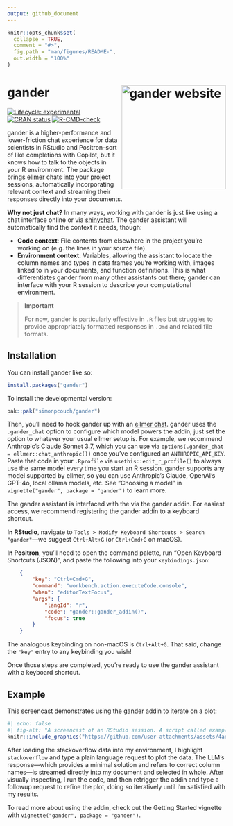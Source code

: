 ```yaml
---
output: github_document
---
```


<!-- README.md is generated from README.Rmd. Please edit that file -->

```r
knitr::opts_chunk$set(
  collapse = TRUE,
  comment = "#>",
  fig.path = "man/figures/README-",
  out.width = "100%"
)
```

# gander <a href="https://simonpcouch.github.io/gander/"><img src="man/figures/logo.png" align="right" height="240" alt="gander website" /></a>

<!-- badges: start -->
[![Lifecycle: experimental](https://img.shields.io/badge/lifecycle-experimental-orange.svg)](https://lifecycle.r-lib.org/articles/stages.html#experimental)
[![CRAN status](https://www.r-pkg.org/badges/version/gander)](https://CRAN.R-project.org/package=gander)
[![R-CMD-check](https://github.com/simonpcouch/gander/actions/workflows/R-CMD-check.yaml/badge.svg)](https://github.com/simonpcouch/gander/actions/workflows/R-CMD-check.yaml)
<!-- badges: end -->

gander is a higher-performance and lower-friction chat experience for data scientists in RStudio and Positron--sort of like completions with Copilot, but it knows how to talk to the objects in your R environment. The package brings [ellmer](https://ellmer.tidyverse.org) chats into your project sessions, automatically incorporating relevant context and streaming their responses directly into your documents.

**Why not just chat?** In many ways, working with gander is just like using a chat interface online or via [shinychat](https://github.com/jcheng5/shinychat). The gander assistant will  automatically find the context it needs, though: 

* **Code context**: File contents from elsewhere in the project you're working on (e.g. the lines in your source file).
* **Environment context**: Variables, allowing the assistant to locate the column names and types in data frames you're working with, images linked to in your documents, and function definitions. This is what differentiates gander from many other assistants out there; gander can interface with your R session to describe your computational environment.

> **Important**
> 
> For now, gander is particularly effective in `.R` files but struggles to provide appropriately formatted responses in `.Qmd` and related file formats.

## Installation

You can install gander like so:

``` r
install.packages("gander")
```

To install the developmental version:

``` r
pak::pak("simonpcouch/gander")
```

Then, you'll need to hook gander up with an [ellmer chat](https://ellmer.tidyverse.org/). gander uses the `.gander_chat` option to configure which model powers the addin; just set the option to whatever your usual ellmer setup is. For example, we recommend Anthropic's Claude Sonnet 3.7, which you can use via `options(.gander_chat = ellmer::chat_anthropic())` once you've configured an `ANTHROPIC_API_KEY`. Paste that code in your `.Rprofile` via `usethis::edit_r_profile()` to always use the same model every time you start an R session. gander supports any model supported by ellmer, so you can use Anthropic's Claude, OpenAI's GPT-4o, local ollama models, etc. See "Choosing a model" in `vignette("gander", package = "gander")` to learn more.

The gander assistant is interfaced with the via the gander addin. For easiest access, we recommend registering the gander addin to a keyboard shortcut.

**In RStudio**, navigate to `Tools > Modify Keyboard Shortcuts > Search "gander"`—we suggest `Ctrl+Alt+G` (or `Ctrl+Cmd+G` on macOS).

**In Positron**, you'll need to open the command palette, run "Open Keyboard Shortcuts (JSON)", and paste the following into your `keybindings.json`:

```json
    {
        "key": "Ctrl+Cmd+G",
        "command": "workbench.action.executeCode.console",
        "when": "editorTextFocus",
        "args": {
            "langId": "r",
            "code": "gander::gander_addin()",
            "focus": true
        }
    }
```

The analogous keybinding on non-macOS is `Ctrl+Alt+G`. That said, change the `"key"` entry to any keybinding you wish!

Once those steps are completed, you're ready to use the gander assistant with a keyboard shortcut.

## Example

This screencast demonstrates using the gander addin to iterate on a plot:

```r
#| echo: false
#| fig-alt: "A screencast of an RStudio session. A script called example.R is open in the editor with lines library(ggplot2), data(stackoverflow), and stackoverflow. After highlighting, I trigger the addin and ask to plot the data in plain language, at which code to plot the data using ggplot2 is streamed from an LLM into the source file that uses the correct column names and a minimal style. From there, I iteratively call the addin to refine the output."
knitr::include_graphics("https://github.com/user-attachments/assets/4aead453-c2f2-446b-8e81-9154fd3baab0")
```

After loading the stackoverflow data into my environment, I highlight `stackoverflow` and type a plain language request to plot the data. The LLM's response—which provides a minimal solution and refers to correct column names—is streamed directly into my document and selected in whole. After visually inspecting, I run the code, and then retrigger the addin and type a followup request to refine the plot, doing so iteratively until I'm satisfied with my results.

To read more about using the addin, check out the Getting Started vignette with `vignette("gander", package = "gander")`.
